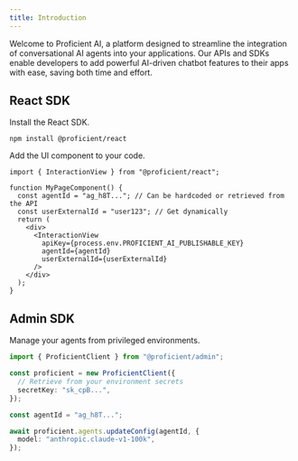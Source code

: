 ```yaml
---
title: Introduction
---
```


Welcome to Proficient AI, a platform designed to streamline the integration of conversational AI agents into your applications. Our APIs and SDKs enable developers to add powerful AI-driven chatbot features to their apps with ease, saving both time and effort.

## React SDK

Install the React SDK.

```
npm install @proficient/react
```

Add the UI component to your code.

```tsx
import { InteractionView } from "@proficient/react";

function MyPageComponent() {
  const agentId = "ag_h8T..."; // Can be hardcoded or retrieved from the API
  const userExternalId = "user123"; // Get dynamically
  return (
    <div>
      <InteractionView
        apiKey={process.env.PROFICIENT_AI_PUBLISHABLE_KEY}
        agentId={agentId}
        userExternalId={userExternalId}
      />
    </div>
  );
}
```

## Admin SDK

Manage your agents from privileged environments.

```ts
import { ProficientClient } from "@proficient/admin";

const proficient = new ProficientClient({
  // Retrieve from your environment secrets
  secretKey: "sk_cpB...",
});

const agentId = "ag_h8T...";

await proficient.agents.updateConfig(agentId, {
  model: "anthropic.claude-v1-100k",
});
```
